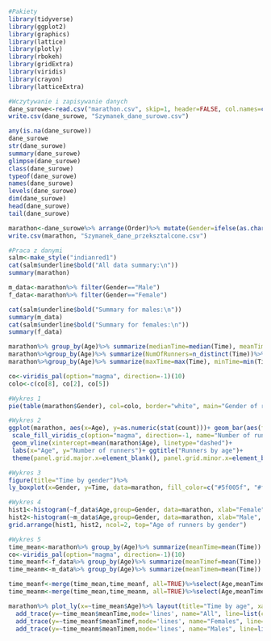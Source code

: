 ```{r}
#Pakiety
library(tidyverse)
library(ggplot2)
library(graphics)
library(lattice)
library(plotly)
library(rbokeh)
library(gridExtra)
library(viridis)
library(crayon)
library(latticeExtra)
```

```{r}
#Wczytywanie i zapisywanie danych
dane_surowe<-read.csv("marathon.csv", skip=1, header=FALSE, col.names=c("Order", "Age", "Gender", "Time"))
write.csv(dane_surowe, "Szymanek_dane_surowe.csv")

any(is.na(dane_surowe))
dane_surowe
str(dane_surowe)
summary(dane_surowe)
glimpse(dane_surowe)
class(dane_surowe)
typeof(dane_surowe)
names(dane_surowe)
levels(dane_surowe)
dim(dane_surowe)
head(dane_surowe)
tail(dane_surowe)

marathon<-dane_surowe%>% arrange(Order)%>% mutate(Gender=ifelse(as.character(Gender)==" M", "Male", "Female"))
write.csv(marathon, "Szymanek_dane_przeksztalcone.csv")
```

```{r}
#Praca z danymi
salm<-make_style("indianred1")
cat(salm$underline$bold("All data summary:\n"))
summary(marathon)

m_data<-marathon%>% filter(Gender=="Male")
f_data<-marathon%>% filter(Gender=="Female")

cat(salm$underline$bold("Summary for males:\n"))
summary(m_data)
cat(salm$underline$bold("Summary for females:\n"))
summary(f_data)

marathon%>% group_by(Age)%>% summarize(medianTime=median(Time), meanTime=mean(Time))
marathon%>%group_by(Age)%>% summarize(NumOfRunners=n_distinct(Time))%>% arrange(desc(NumOfRunners))
marathon%>%group_by(Age)%>% summarize(maxTime=max(Time), minTime=min(Time))%>% filter(maxTime!=minTime)

co<-viridis_pal(option="magma", direction=-1)(10)
colo<-c(co[8], co[2], co[5])
```

```{r}
#Wykres 1
pie(table(marathon$Gender), col=colo, border="white", main="Gender of runners", font=2)
```

```{r}
#Wykres 2
ggplot(marathon, aes(x=Age), y=as.numeric(stat(count)))+ geom_bar(aes(fill=as.numeric(stat(count))))+ 
 scale_fill_viridis_c(option="magma", direction=-1, name="Number of runners")+
 geom_vline(xintercept=mean(marathon$Age), linetype="dashed")+
 labs(x="Age", y="Number of runners")+ ggtitle("Runners by age")+ 
 theme(panel.grid.major.x=element_blank(), panel.grid.minor.x=element_blank(), panel.grid.major.y=element_line(colour="#875faf"), panel.grid.minor.y=element_line(colour="#875f87"), panel.background=element_rect(colour="#5f005f", fill="white"), plot.background=element_rect(fill="#e4e4e4")) 
```

```{r}
#Wykres 3
figure(title="Time by gender")%>%
ly_boxplot(x=Gender, y=Time, data=marathon, fill_color=c("#5f005f", "#ffaf5f"),  ylab="Time [sec]", xlab='', line_color="#993366")
```

```{r}
#Wykres 4
hist1<-histogram(~f_data$Age,group=Gender, data=marathon, xlab="Female", ylab="Percentage", col=colo[1], border="white", par.settings=ggplot2like(),lattice.options=ggplot2like.opts())
hist2<-histogram(~m_data$Age,group=Gender, data=marathon, xlab="Male", ylab="", col=colo[2], border="white", par.settings=ggplot2like(),lattice.options=ggplot2like.opts())
grid.arrange(hist1, hist2, ncol=2, top="Age of runners by gender") 
```

```{r}
#Wykres 5
time_mean<-marathon%>% group_by(Age)%>% summarize(meanTime=mean(Time))
co<-viridis_pal(option="magma", direction=-1)(10)
time_meanf<-f_data%>% group_by(Age)%>% summarize(meanTimef=mean(Time))
time_meanm<-m_data%>% group_by(Age)%>% summarize(meanTimem=mean(Time))

time_meanf<-merge(time_mean,time_meanf, all=TRUE)%>%select(Age,meanTimef)
time_meanm<-merge(time_mean,time_meanm, all=TRUE)%>%select(Age,meanTimem)

marathon%>% plot_ly(x=~time_mean$Age)%>% layout(title="Time by age", xaxis=list(title="Age", gridcolor="#d7afaf"), yaxis=list(title="Mean time", gridcolor="#d7afaf"), legend = list(x=0.1, y=0.9), paper_bgcolor="#e4e4e4")%>%
  add_trace(y=~time_mean$meanTime,mode='lines', name="All", line=list(color=colo[3]))%>%
  add_trace(y=~time_meanf$meanTimef,mode='lines', name="Females", line=list(color=colo[1], dash = 'dash'))%>%
  add_trace(y=~time_meanm$meanTimem,mode='lines', name="Males", line=list(color=colo[2], dash = 'dash'))
```
